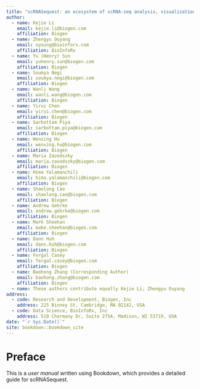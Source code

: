 ```yaml
--- 
title: "scRNASequest: an ecosystem of scRNA-seq analysis, visualization and publishing"
author:
  - name: Kejie Li
    email: kejie.li@biogen.com
    affiliation: Biogen
  - name: Zhengyu Ouyang
    email: oyoung@bioinforx.com
    affiliation: BioInfoRx
  - name: Yu (Henry) Sun
    email: yuhenry.sun@biogen.com
    affiliation: Biogen
  - name: Soumya Negi
    email: soumya.negi@biogen.com
    affiliation: Biogen
  - name: Wanli Wang
    email: wanli.wang@biogen.com
    affiliation: Biogen
  - name: Yirui Chen
    email: yirui.chen@biogen.com
    affiliation: Biogen
  - name: Sarbottam Piya
    email: sarbottam.piya@biogen.com
    affiliation: Biogen
  - name: Wenxing Hu
    email: wenxing.hu@biogen.com
    affiliation: Biogen
  - name: Maria Zavodszky
    email: maria.zavodszky@biogen.com
    affiliation: Biogen
  - name: Hima Yalamanchili
    email: hima.yalamanchili@biogen.com
    affiliation: Biogen
  - name: Shaolong Cao
    email: shaolong.cao@biogen.com
    affiliation: Biogen
  - name: Andrew Gehrke
    email: andrew.gehrke@biogen.com
    affiliation: Biogen
  - name: Mark Sheehan
    email: make.sheehan@biogen.com
    affiliation: Biogen
  - name: Dann Huh
    email: dann.huh@biogen.com
    affiliation: Biogen
  - name: Fergal Casey
    email: fergal.casey@biogen.com
    affiliation: Biogen
  - name: Baohong Zhang (Corresponding Author)
    email: baohong.zhang@biogen.com
    affiliation: Biogen
  - name: These authors contribute equally Kejie Li, Zhengyu Ouyang
address:
  - code: Research and Development, Biogen, Inc
    address: 225 Binney St, Cambridge, MA 02142, USA
  - code: Data Science, BioInfoRx, Inc
    address: 510 Charmany Dr, Suite 275A, Madison, WI 53719, USA
date: "`r Sys.Date()`"
site: bookdown::bookdown_site
---
```


# Preface
This is a *user manual* written using Bookdown, which provides a detailed guide for scRNASequest.
